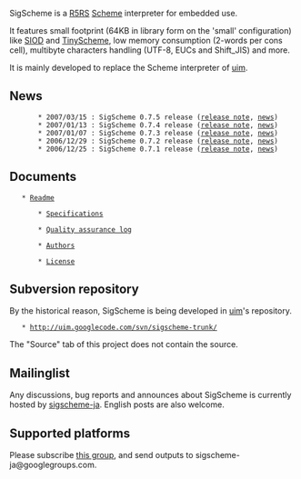 SigScheme is a [http://www.schemers.org/Documents/Standards/R5RS/ R5RS] [http://en.wikipedia.org/wiki/Scheme_%28programming_language%29 Scheme] interpreter for embedded use.

It features small footprint (64KB in library form on the 'small' configuration) like [http://www.cs.indiana.edu/scheme-repository/imp/siod.html SIOD] and [http://tinyscheme.sourceforge.net/ TinyScheme], low memory consumption (2-words per cons cell), multibyte characters handling (UTF-8, EUCs and Shift_JIS) and more.

It is mainly developed to replace the Scheme interpreter of [http://code.google.com/p/uim/ uim].

== News ==
        * 2007/03/15 : SigScheme 0.7.5 release ([http://uim.googlecode.com/svn/tags/sigscheme-0.7.5/RELNOTE release note], [http://uim.googlecode.com/svn/tags/sigscheme-0.7.5/NEWS news])
        * 2007/01/13 : SigScheme 0.7.4 release ([http://uim.googlecode.com/svn/tags/sigscheme-0.7.4/RELNOTE release note], [http://uim.googlecode.com/svn/tags/sigscheme-0.7.4/NEWS news])
        * 2007/01/07 : SigScheme 0.7.3 release ([http://uim.googlecode.com/svn/tags/sigscheme-0.7.3/RELNOTE release note], [http://uim.googlecode.com/svn/tags/sigscheme-0.7.3/NEWS news])
        * 2006/12/29 : SigScheme 0.7.2 release ([http://uim.googlecode.com/svn/tags/sigscheme-0.7.2/RELNOTE release note], [http://uim.googlecode.com/svn/tags/sigscheme-0.7.2/NEWS news])
        * 2006/12/25 : SigScheme 0.7.1 release ([http://uim.googlecode.com/svn/tags/sigscheme-0.7.1/RELNOTE release note], [http://uim.googlecode.com/svn/tags/sigscheme-0.7.1/NEWS news])

== Documents ==

	* [http://uim.googlecode.com/svn/sigscheme-trunk/README Readme]

        * [http://uim.googlecode.com/svn/sigscheme-trunk/doc/spec.txt Specifications]

        * [http://uim.googlecode.com/svn/sigscheme-trunk/QALog Quality assurance log]

        * [http://uim.googlecode.com/svn/sigscheme-trunk/AUTHORS Authors]

        * [http://uim.googlecode.com/svn/sigscheme-trunk/COPYING License]

== Subversion repository ==

By the historical reason, SigScheme is being developed in [http://code.google.com/p/uim/ uim]'s repository.

	* http://uim.googlecode.com/svn/sigscheme-trunk/

The "Source" tab of this project does not contain the source.

== Mailinglist ==

Any discussions, bug reports and announces about SigScheme is currently hosted by [http://groups.google.com/group/sigscheme-ja/about sigscheme-ja]. English posts are also welcome.

== Supported platforms ==

Please subscribe [http://groups.google.com/group/sigscheme-ja/about this group], and send {{{make-report.sh}}} outputs to sigscheme-ja@googlegroups.com.